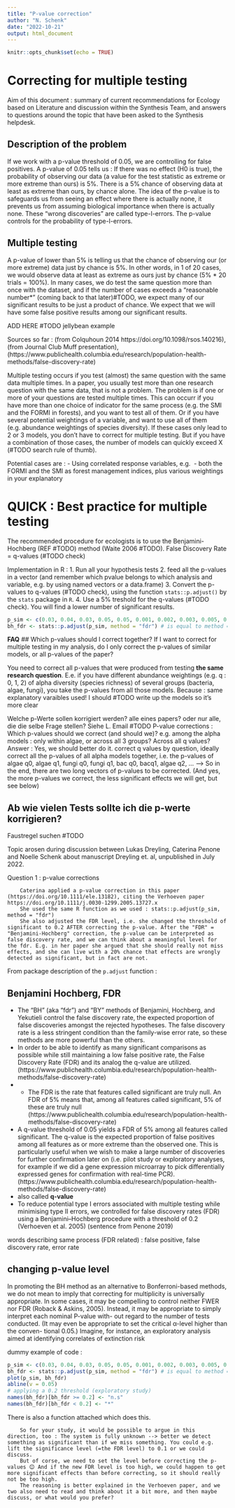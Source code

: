```yaml
---
title: "P-value correction"
author: "N. Schenk"
date: "2022-10-21"
output: html_document
---
```


```r
knitr::opts_chunk$set(echo = TRUE)
```

# Correcting for multiple testing
Aim of this document : summary of current recommendations for Ecology based on Literature and discussion within the Synthesis Team, and answers to questions around the topic that have been asked to the Synthesis helpdesk.

## Description of the problem
If we work with a p-value threshold of 0.05, we are controlling for false positives. A p-value of 0.05 tells us : If there was no effect (H0 is true), the probability of observing our data (a value for the test statistic as extreme or more extreme than ours) is 5%. There is a 5% chance of observing data at least as extreme than ours, by chance alone. The idea of the p-value is to safeguards us from seeing an effect where there is actually none, it prevents us from assuming biological importance when there is actually none. These "wrong discoveries" are called type-I-errors. The p-value controls for the probability of type-I-errors.


## Multiple testing
A p-value of lower than 5% is telling us that the chance of observing our (or more extreme) data just by chance is 5%. In other words, in 1 of 20 cases, we would observe data at least as extreme as ours just by chance (5% * 20 trials = 100%).
In many cases, we do test the same question more than once with the dataset, and if the number of cases exceeds a "reasonable number*" (coming back to that later)#TODO, we expect many of our significant results to be just a product of chance. We expect that we will have some false positive results among our significant results.

ADD HERE #TODO jellybean example

Sources so far : (from Colquhoun 2014 https://doi.org/10.1098/rsos.140216), (from Journal Club Muff presentation), (https://www.publichealth.columbia.edu/research/population-health-methods/false-discovery-rate)

Multiple testing occurs if you test (almost) the same question with the same data multiple times. In a paper, you usually test more than one research question with the same data, that is not a problem. The problem is if one or more of your questions are tested multiple times. This can occurr if you have more than one choice of indicator for the same process (e.g. the SMI and the FORMI in forests), and you want to test all of them. Or if you have several potential weightings of a variable, and want to use all of them (e.g. abundance weightings of species diversity). If these cases only lead to 2 or 3 models, you don't have to correct for multiple testing. But if you have a combination of those cases, the number of models can quickly exceed X (#TODO search rule of thumb).

Potential cases are : 
- Using correlated response variables, e.g. 
    - both the FORMI and the SMI as forest management indices, plus various weightings in your explanatory 


# QUICK : Best practice for multiple testing
The recommended procedure for ecologists is to use the Benjamini-Hochberg (REF #TODO) method (Waite 2006 #TODO).
False Discovery Rate = q-values (#TODO check)

Implementation in R : 
1. Run all your hypothesis tests
2. feed all the p-values in a vector (and remember which pvalue belongs to which analysis and variable, e.g. by using named vectors or a data.frame)
3. Convert the p-values to q-values (#TODO check), using the function `stats::p.adjust()` by the `stats` package in `R`.
4. Use a 5% treshold for the q-values (#TODO check). You will find a lower number of significant results.
```r
p_sim <- c(0.03, 0.04, 0.03, 0.05, 0.05, 0.001, 0.002, 0.003, 0.005, 0.003, 0.1, 0.2, 0.035, 0.055, 0.045)
bh_fdr <- stats::p.adjust(p_sim, method = "fdr") # is equal to method = "BH"
```



**FAQ**
## Which p-values should I correct together?
If I want to correct for multiple testing in my analysis, do I only correct the p-values of similar models, or all p-values of the paper?

You need to correct all p-values that were produced from testing **the same research question**. E.e. if you have different abundance weightings (e.g. q : 0, 1, 2) of alpha diversity (species richness) of several groups (bacteria, algae, fungi), you take the p-values from all those models.
Because : same explanatory varaibles used!
I should #TODO write up the models so it's more clear



Welche p-Werte sollen korrigiert werden? alle eines papers? oder nur alle, die die selbe Frage stellen?
Siehe L. Email #TODO
 P-value corrections : Which p-values should we correct (and should we)?
        e.g. among the alpha models : only within algae, or across all 3 groups? Across all q values? 
    Answer :
        Yes, we should better do it.
        correct q values by question, ideally correct all the p-values of all alpha models together, i.e. the p-values of algae q0, algae q1, fungi q0, fungi q1, bac q0, bacq1, algae q2, ...   --> So in the end, there are two long vectors of p-values to be corrected. (And yes, the more p-values we correct, the less significant effects we will get, but see below)


## Ab wie vielen Tests sollte ich die p-werte korrigieren? 
Faustregel suchen #TODO




Topic arosen during discussion between Lukas Dreyling, Caterina Penone and Noelle Schenk about manuscript Dreyling et. al, unpublished in July 2022.

Question 1 : p-value corrections

   
        Caterina applied a p-value correction in this paper (https://doi.org/10.1111/ele.13182), citing the Verhoeven paper https://doi.org/10.1111/j.0030-1299.2005.13727.x
        She used the same R function as we used : stats::p.adjust(p_sim, method = "fdr")
        She also adjusted the FDR level, i.e. she changed the threshold of significant to 0.2 AFTER correcting the p-value. After the "FDR" = "Benjamini-Hochberg" correction, the p-value can be interpreted as false discovery rate, and we can think about a meaningful level for the fdr. E.g. in her paper she argued that she should really not miss effects, and she can live with a 20% chance that effects are wrongly detected as significant, but in fact are not. 


From package description of the `p.adjust` function : 

## Benjamini Hochberg, FDR
- The "BH" (aka "fdr") and "BY" methods of Benjamini, Hochberg, and Yekutieli control the false discovery rate, the expected proportion of false discoveries amongst the rejected hypotheses. The false discovery rate is a less stringent condition than the family-wise error rate, so these methods are more powerful than the others.
- In order to be able to identify as many significant comparisons as possible while still maintaining a low false positive rate, the False Discovery Rate (FDR) and its analog the q-value are utilized. (https://www.publichealth.columbia.edu/research/population-health-methods/false-discovery-rate)
- - The FDR is the rate that features called significant are truly null. An FDR of 5% means that, among all features called significant, 5% of these are truly null (https://www.publichealth.columbia.edu/research/population-health-methods/false-discovery-rate)
- A q-value threshold of 0.05 yields a FDR of 5% among all features called significant. The q-value is the expected proportion of false positives among all features as or more extreme than the observed one. This is particularly useful when we wish to make a large number of discoveries for further confirmation later on (i.e. pilot study or exploratory analyses, for example if we did a gene expression microarray to pick differentially expressed genes for confirmation with real-time PCR). (https://www.publichealth.columbia.edu/research/population-health-methods/false-discovery-rate)
- also called **q-value**
- To reduce potential type I errors associated with multiple testing while minimising type II errors, we controlled for false discovery rates (FDR) using a Benjamini–Hochberg procedure with a threshold of 0.2 (Verhoeven et al. 2005) (sentence from Penone 2019)





words describing same process (FDR related) : false positive, false discovery rate, error rate




## changing p-value level
In promoting the BH method as an alternative to
Bonferroni-based methods, we do not mean to imply that
correcting for multiplicity is universally appropriate. In
some cases, it may be compelling to control neither FWER
nor FDR (Roback & Askins, 2005). Instead, it may be
appropriate to simply interpret each nominal P-value with-
out regard to the number of tests conducted. (It may even be
appropriate to set the critical α-level higher than the conven-
tional 0.05.) Imagine, for instance, an exploratory analysis
aimed at identifying correlates of extinction risk


dummy example of code :
```r
p_sim <- c(0.03, 0.04, 0.03, 0.05, 0.05, 0.001, 0.002, 0.003, 0.005, 0.003, 0.1, 0.2, 0.035, 0.055, 0.045)
bh_fdr <- stats::p.adjust(p_sim, method = "fdr") # is equal to method = "BH"
plot(p_sim, bh_fdr)
abline(v = 0.05)
# applying a 0.2 threshold (exploratory study)
names(bh_fdr)[bh_fdr >= 0.2] <- "n.s"
names(bh_fdr)[bh_fdr < 0.2] <- "*"
```
There is also a function attached which does this.
 

        So for your study, it would be possible to argue in this direction, too : The system is fully unknown --> better we detect something as significant than if we miss something. You could e.g. lift the significance level (=the FDR level) to 0.1 or we could discuss.
        But of corse, we need to set the level before correcting the p-values 😊 And if the new FDR level is too high, we could happen to get more significant effects than before correcting, so it should really not be too high.
        The reasoning is better explained in the Verhoeven paper, and we two also need to read and think about it a bit more, and then maybe discuss, or what would you prefer? 

